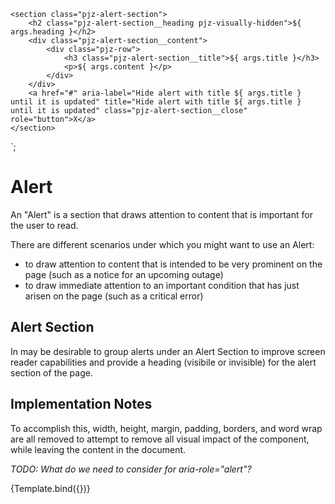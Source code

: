 
<Meta title="Components/Alert" component="Alert" />

    <section class="pjz-alert-section">
        <h2 class="pjz-alert-section__heading pjz-visually-hidden">${ args.heading }</h2>
        <div class="pjz-alert-section__content">
            <div class="pjz-row">
                <h3 class="pjz-alert-section__title">${ args.title }</h3>
                <p>${ args.content }</p>
            </div>
        </div>
        <a href="#" aria-label="Hide alert with title ${ args.title } until it is updated" title="Hide alert with title ${ args.title } until it is updated" class="pjz-alert-section__close" role="button">X</a>
    </section>
`;

# Alert

An "Alert" is a section that draws attention to content that is important for the user to read.

There are different scenarios under which you might want to use an Alert:

* to draw attention to content that is intended to be very prominent on the page (such as a notice for an upcoming outage)
* to draw immediate attention to an important condition that has just arisen on the page (such as a critical error)

## Alert Section

In may be desirable to group alerts under an Alert Section to improve screen reader capabilities and provide a 
heading (visibile or invisible) for the alert section of the page.

## Implementation Notes

To accomplish this, width, height, margin, padding, borders, and word wrap are all removed to attempt to remove 
all visual impact of the component, while leaving the content in the document.

<i>TODO: What do we need to consider for aria-role="alert"?</i>

<Canvas>
    <Story name="Basic" args={{
        heading: "Alerts",
        title: "Alert Title",
        content: "This is the content of the alert.  It can be a simple paragraph or something more complex."
    }}>
      {Template.bind({})}
    </Story>
</Canvas>


